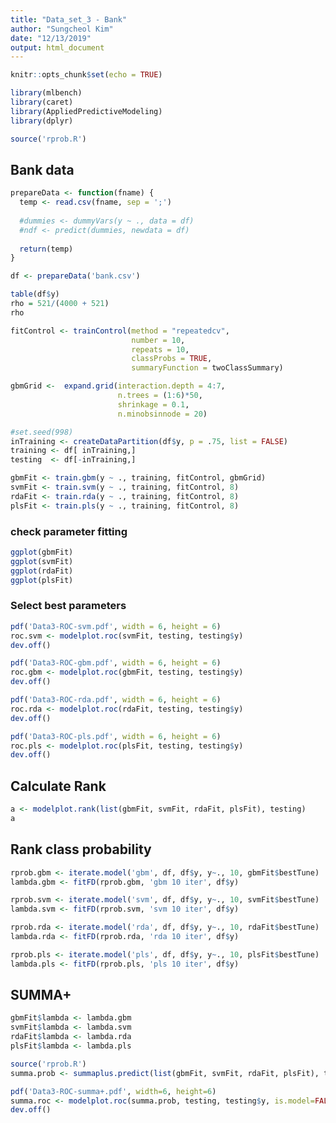 ```yaml
---
title: "Data_set_3 - Bank"
author: "Sungcheol Kim"
date: "12/13/2019"
output: html_document
---
```


```r
knitr::opts_chunk$set(echo = TRUE)

library(mlbench)
library(caret)
library(AppliedPredictiveModeling)
library(dplyr)

source('rprob.R')
```

## Bank data
```r
prepareData <- function(fname) {
  temp <- read.csv(fname, sep = ';')
  
  #dummies <- dummyVars(y ~ ., data = df)
  #ndf <- predict(dummies, newdata = df)
  
  return(temp)
}

df <- prepareData('bank.csv')

table(df$y)
rho = 521/(4000 + 521)
rho
```

```r
fitControl <- trainControl(method = "repeatedcv",
                           number = 10,
                           repeats = 10,
                           classProbs = TRUE,
                           summaryFunction = twoClassSummary)

gbmGrid <-  expand.grid(interaction.depth = 4:7, 
                        n.trees = (1:6)*50, 
                        shrinkage = 0.1,
                        n.minobsinnode = 20)

#set.seed(998)
inTraining <- createDataPartition(df$y, p = .75, list = FALSE)
training <- df[ inTraining,]
testing  <- df[-inTraining,]
```

```r
gbmFit <- train.gbm(y ~ ., training, fitControl, gbmGrid)
svmFit <- train.svm(y ~ ., training, fitControl, 8)
rdaFit <- train.rda(y ~ ., training, fitControl, 8)
plsFit <- train.pls(y ~ ., training, fitControl, 8)
```

### check parameter fitting

```r
ggplot(gbmFit)
ggplot(svmFit)
ggplot(rdaFit)
ggplot(plsFit)
```

### Select best parameters

```r

pdf('Data3-ROC-svm.pdf', width = 6, height = 6)
roc.svm <- modelplot.roc(svmFit, testing, testing$y)
dev.off()

pdf('Data3-ROC-gbm.pdf', width = 6, height = 6)
roc.gbm <- modelplot.roc(gbmFit, testing, testing$y)
dev.off()

pdf('Data3-ROC-rda.pdf', width = 6, height = 6)
roc.rda <- modelplot.roc(rdaFit, testing, testing$y)
dev.off()

pdf('Data3-ROC-pls.pdf', width = 6, height = 6)
roc.pls <- modelplot.roc(plsFit, testing, testing$y)
dev.off()
```

## Calculate Rank

```r
a <- modelplot.rank(list(gbmFit, svmFit, rdaFit, plsFit), testing)
a
```

## Rank class probability

```r
rprob.gbm <- iterate.model('gbm', df, df$y, y~., 10, gbmFit$bestTune)
lambda.gbm <- fitFD(rprob.gbm, 'gbm 10 iter', df$y)
```

```r
rprob.svm <- iterate.model('svm', df, df$y, y~., 10, svmFit$bestTune)
lambda.svm <- fitFD(rprob.svm, 'svm 10 iter', df$y)
```

```r
rprob.rda <- iterate.model('rda', df, df$y, y~., 10, rdaFit$bestTune)
lambda.rda <- fitFD(rprob.rda, 'rda 10 iter', df$y)
```

```r
rprob.pls <- iterate.model('pls', df, df$y, y~., 10, plsFit$bestTune)
lambda.pls <- fitFD(rprob.pls, 'pls 10 iter', df$y)
```

## SUMMA+

```r
gbmFit$lambda <- lambda.gbm
svmFit$lambda <- lambda.svm
rdaFit$lambda <- lambda.rda
plsFit$lambda <- lambda.pls
```

```r
source('rprob.R')
summa.prob <- summaplus.predict(list(gbmFit, svmFit, rdaFit, plsFit), testing, testing$y)
```

```r
pdf('Data3-ROC-summa+.pdf', width=6, height=6)
summa.roc <- modelplot.roc(summa.prob, testing, testing$y, is.model=FALSE)
dev.off()
```